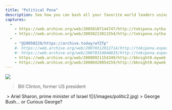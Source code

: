 ```yaml
---
title: "Political Pona"
description: See how you can bash all your favorite world leaders using Toki Pona!
captures:
  -
    - https://web.archive.org/web/20050107144747/http://tokipona.nytka.org:80/image/politic.html
    - https://web.archive.org/web/20050213011554/http://tokipona.nytka.org:80/image/politic.html
  -
    - "@20050228/https://archive.today/wYZfp"
    #- https://web.archive.org/web/20070312012714/http://tokipona.esperanto-jeunes.org:80/image/politic.html
    #- https://web.archive.org/web/20070314040833/http://tokipona.esperanto-jeunes.org:80/image/politic.html
    - https://web.archive.org/web/20080921154349/http://bknight0.myweb.uga.edu:80/toki/image/politic.html
    - https://web.archive.org/web/20080420054259/http://bknight0.myweb.uga.edu:80/toki/image/politic.html
---
```


![](/images/politic1.jpg)
> Bill Clinton, former US president 
 
<Change till={1}>
<img />
>  Ariel Sharon, prime minister of Israel  

</Change>


<Change from={1}>
![](/images/politic2.jpg)
> George Bush... or Curious George?

</Change>